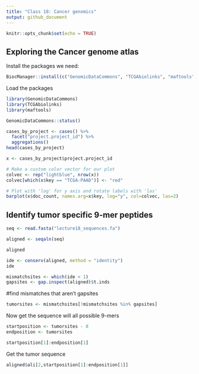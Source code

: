 ```yaml
---
title: "Class 18: Cancer genomics"
output: github_document
---
```


```r
knitr::opts_chunk$set(echo = TRUE)
```

## Exploring the Cancer genome atlas

Install the packages we need:
```r
BiocManager::install(c("GenomicDataCommons", "TCGAbiolinks", "maftools"))
```

Load the packages
```r
library(GenomicDataCommons)
library(TCGAbiolinks)
library(maftools)
```

```r
GenomicDataCommons::status()
```

```r
cases_by_project <- cases() %>%
  facet("project.project_id") %>%
  aggregations()
head(cases_by_project)
```

```r
x <- cases_by_project$project.project_id

# Make a custom color vector for our plot
colvec <- rep("lightblue", nrow(x))
colvec[which(x$key == "TCGA-PAAD")] <- "red"
```


```r
# Plot with 'log' for y axis and rotate labels with 'las'
barplot(x$doc_count, names.arg=x$key, log="y", col=colvec, las=2)
```


## Identify tumor specific 9-mer peptides
```r
seq <- read.fasta("lecture18_sequences.fa")
```

```r
aligned <- seqaln(seq)

aligned
```

```r
ide <- conserv(aligned, method = "identity")
ide

```

```r
mismatchsites <- which(ide < 1)
gapsites <- gap.inspect(aligned)$t.inds
```

#find mismatches that aren't gapsites
```r
tumorsites <- mismatchsites[!mismatchsites %in% gapsites]
```

Now get the sequence will all possible 9-mers

```r
startposition <- tumorsites - 8
endposition <- tumorsites
```

```r
startposition[1]:endposition[1]
```

Get the tumor sequence
```r
aligned$ali[2,startposition[1]:endposition[1]]
```














